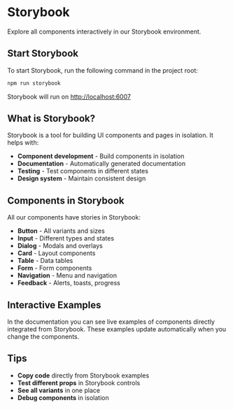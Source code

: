 # Storybook

Explore all components interactively in our Storybook environment.

## Start Storybook

To start Storybook, run the following command in the project root:

```bash
npm run storybook
```

Storybook will run on [http://localhost:6007](http://localhost:6007)

## What is Storybook?

Storybook is a tool for building UI components and pages in isolation. It helps with:

- **Component development** - Build components in isolation
- **Documentation** - Automatically generated documentation
- **Testing** - Test components in different states
- **Design system** - Maintain consistent design

## Components in Storybook

All our components have stories in Storybook:

- **Button** - All variants and sizes
- **Input** - Different types and states
- **Dialog** - Modals and overlays
- **Card** - Layout components
- **Table** - Data tables
- **Form** - Form components
- **Navigation** - Menu and navigation
- **Feedback** - Alerts, toasts, progress

## Interactive Examples

In the documentation you can see live examples of components directly integrated from Storybook. These examples update automatically when you change the components.

## Tips

- **Copy code** directly from Storybook examples
- **Test different props** in Storybook controls
- **See all variants** in one place
- **Debug components** in isolation
